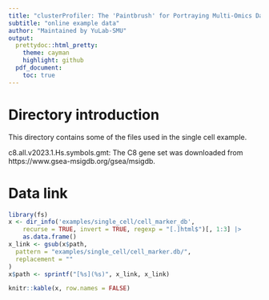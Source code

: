 ```yaml
---
title: "clusterProfiler: The 'Paintbrush' for Portraying Multi-Omics Data"
subtitle: "online example data"
author: "Maintained by YuLab-SMU"
output:
  prettydoc::html_pretty:
    theme: cayman
    highlight: github
  pdf_document:
    toc: true
---
```


# Directory introduction

This directory contains some of the files used in the single cell example.

c8.all.v2023.1.Hs.symbols.gmt: The C8 gene set was downloaded from https://www.gsea-msigdb.org/gsea/msigdb.

# Data link
```r
library(fs)
x <- dir_info('examples/single_cell/cell_marker_db',
    recurse = TRUE, invert = TRUE, regexp = "[.]html$")[, 1:3] |>
    as.data.frame()
x_link <- gsub(x$path,
  pattern = "examples/single_cell/cell_marker.db/",
  replacement = ""
)
x$path <- sprintf("[%s](%s)", x_link, x_link)

knitr::kable(x, row.names = FALSE)
```